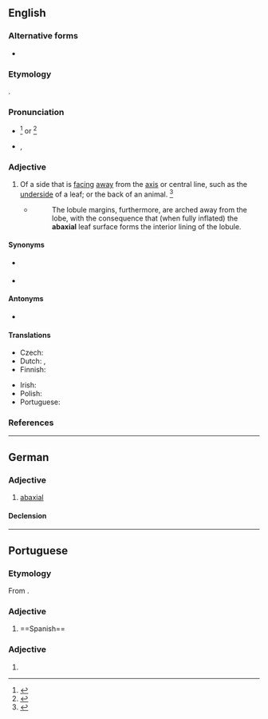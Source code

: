 ==English==

===Alternative forms===
* {{l|en|abaxile}}

===Etymology===
{{prefix|ab|t1=away from|axial|t2=axis|lang=en}}.

===Pronunciation===
* {{a|GenAm}} {{IPA|/ˌæˈbæk.si.əl/|lang=en}}<ref>{{R:MW3 1976|page=2}}</ref> or {{IPA|/æbˈæk.si.əl/|lang=en}}<ref>{{R:American Heritage Dictionary|edition=1971|page=2}}</ref>
* {{hyphenation|ab|ax|i|al|caption=Hyphenation US|lang=en}}, {{hyphenation|ab|ax|ial|caption=UK|lang=en}}

===Adjective===
{{en-adj|-}}

# {{lb|en|botany|zoology}} Of a side that is [[face|facing]] [[away]] from the [[axis]] or central line, such as the [[underside]] of a leaf; or the back of an animal. {{defdate|Mid 19<sup>th</sup> century.}}<ref>{{R:SOED5|page=2}}</ref>
#* {{RQ:Schuster Hepaticae V|7}}
#*: The lobule margins, furthermore, are arched away from the lobe, with the consequence that (when fully inflated) the '''abaxial''' leaf surface forms the interior lining of the lobule.

====Synonyms====
* {{sense|on the back of an animal}} {{l|en|dorsal}}
* {{l|en|eccentric}}

====Antonyms====
* {{l|en|adaxial}}

====Translations====
{{trans-top|botany, zoology: of a side away from central line}}
* Czech: {{t|cs|nesouosý}}
* Dutch: {{t+|nl|abaxiaal}}, {{t+|nl|dorsaal}}
* Finnish: {{t+|fi|abaksiaalinen}}
{{trans-mid}}
* Irish: {{t|ga|allaiseach}}
* Polish: {{t|pl|odosiowy}}
* Portuguese: {{t+|pt|abaxial}}
{{trans-bottom}}

===References===
<references/>

----

==German==

===Adjective===
{{de-adj|-}}

# [[abaxial]]

====Declension====
{{de-decl-adj-notcomp|abaxial}}

----

==Portuguese==

===Etymology===
From {{affix|pt|ab-|axial}}.

===Adjective===
{{pt-adj|abaxia|l}}

# {{lb|pt|botany|zoology}} {{l|en|abaxial}} {{gloss|away from the axis}}==Spanish==

===Adjective===
{{es-adj|pl=abaxiales}}

# {{l|en|abaxial}}